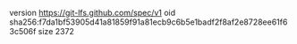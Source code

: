 version https://git-lfs.github.com/spec/v1
oid sha256:f7da1bf53905d41a81859f91a81ecb9c6b5e1badf2f8af2e8728ee61f63c506f
size 2372
